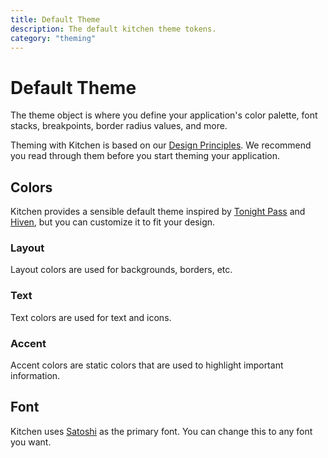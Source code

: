 ```yaml
---
title: Default Theme
description: The default kitchen theme tokens.
category: "theming"
---
```


# Default Theme

The theme object is where you define your application's color palette, font stacks, breakpoints, border radius values, and more.

Theming with Kitchen is based on our [Design Principles](/docs/guides/principles). We recommend you read through them before you start theming your application.

## Colors

Kitchen provides a sensible default theme inspired by [Tonight Pass](https://tonightpass.com/) and [Hiven](https://twitter.com/phineyes/status/1335623562892369921?s=20), but you can customize it to fit your design.

### Layout

Layout colors are used for backgrounds, borders, etc.

### Text

Text colors are used for text and icons.

### Accent

Accent colors are static colors that are used to highlight important information.

## Font

Kitchen uses [Satoshi](https://www.fontshare.com/fonts/satoshi) as the primary font. You can change this to any font you want.
